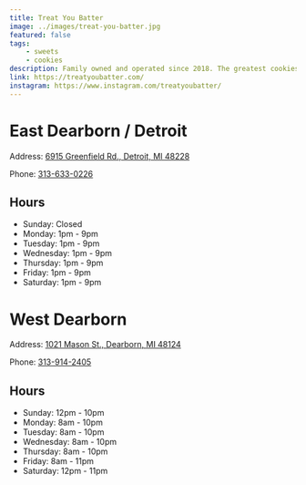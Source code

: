 ```yaml
---
title: Treat You Batter
image: ../images/treat-you-batter.jpg
featured: false
tags:
    - sweets
    - cookies
description: Family owned and operated since 2018. The greatest cookies & lattes in the world.
link: https://treatyoubatter.com/
instagram: https://www.instagram.com/treatyoubatter/
---
```


# East Dearborn / Detroit

Address: [6915 Greenfield Rd., Detroit, MI 48228](https://maps.apple.com/?address=6915+Greenfield+Rd%2C+Detroit%2C+MI+48228%2C+United+States&auid=15157160220081433748&ll=42.3430348%2C-83.1966841&lsp=9902&q=Treat+You+Batter)

Phone: [313-633-0226](tel:313-633-0226)

## Hours

- Sunday: Closed
- Monday: 1pm - 9pm
- Tuesday: 1pm - 9pm
- Wednesday: 1pm - 9pm
- Thursday: 1pm - 9pm
- Friday: 1pm - 9pm
- Saturday: 1pm - 9pm

# West Dearborn

Address: [1021 Mason St., Dearborn, MI 48124](https://maps.apple.com/?address=1021+Mason+St%2C+Dearborn%2C+MI+48124%2C+United+States&auid=13261080647288093330&ll=42.3056203%2C-83.2457355&lsp=9902&q=Treat+You+Batter)

Phone: [313-914-2405](tel:313-914-2405)

## Hours

- Sunday: 12pm - 10pm
- Monday: 8am - 10pm
- Tuesday: 8am - 10pm
- Wednesday: 8am - 10pm
- Thursday: 8am - 10pm
- Friday: 8am - 11pm
- Saturday: 12pm - 11pm